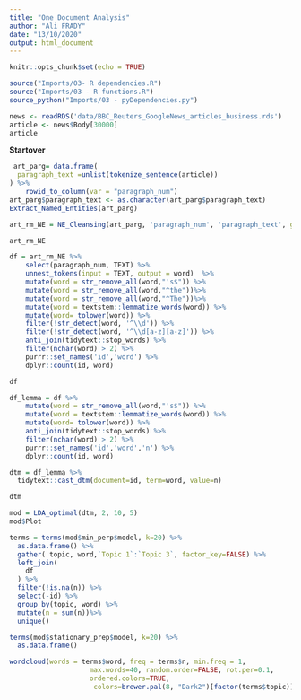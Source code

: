 ```yaml
---
title: "One Document Analysis"
author: "Ali FRADY"
date: "13/10/2020"
output: html_document
---
```


```r
knitr::opts_chunk$set(echo = TRUE)
```

```r
source("Imports/03- R dependencies.R")
source("Imports/03 - R functions.R")
source_python("Imports/03 - pyDependencies.py")
```


```r
news <- readRDS('data/BBC_Reuters_GoogleNews_articles_business.rds')
article <- news$Body[30000]
article
```


**Startover**

```r

 art_parg= data.frame(
  paragraph_text =unlist(tokenize_sentence(article))
) %>%
    rowid_to_column(var = "paragraph_num")
art_parg$paragraph_text <- as.character(art_parg$paragraph_text)
Extract_Named_Entities(art_parg) 
```



```r
art_rm_NE = NE_Cleansing(art_parg, 'paragraph_num', 'paragraph_text', group = TRUE, rm=FALSE,    Extract_Named_Entities(art_parg) %>% filter(Label %in% c("GPE", "ORG", "PERSON","LOC",'NORP')) %>% select(-Label) %>% unique())

art_rm_NE
```


```r
df = art_rm_NE %>%
    select(paragraph_num, TEXT) %>%
    unnest_tokens(input = TEXT, output = word)  %>%
    mutate(word = str_remove_all(word,"'s$")) %>%
    mutate(word = str_remove_all(word,"^the"))%>%
    mutate(word = str_remove_all(word,"^The"))%>%
    mutate(word = textstem::lemmatize_words(word)) %>%
    mutate(word= tolower(word)) %>%
    filter(!str_detect(word, '^\\d')) %>%
    filter(!str_detect(word, '^\\d[a-z][a-z]')) %>%
    anti_join(tidytext::stop_words) %>%
    filter(nchar(word) > 2) %>%
    purrr::set_names('id','word') %>%
    dplyr::count(id, word)

df

```




```r
df_lemma = df %>%
    mutate(word = str_remove_all(word,"'s$")) %>%
    mutate(word = textstem::lemmatize_words(word)) %>%
    mutate(word= tolower(word)) %>%
    anti_join(tidytext::stop_words) %>%
    filter(nchar(word) > 2) %>%
    purrr::set_names('id','word','n') %>%
    dplyr::count(id, word)

dtm = df_lemma %>%
  tidytext::cast_dtm(document=id, term=word, value=n)

dtm

mod = LDA_optimal(dtm, 2, 10, 5)
mod$Plot

```



```r
terms = terms(mod$min_perp$model, k=20) %>%
  as.data.frame() %>%
  gather( topic, word,`Topic 1`:`Topic 3`, factor_key=FALSE) %>%
  left_join(
    df
  ) %>%
  filter(!is.na(n)) %>%
  select(-id) %>%
  group_by(topic, word) %>%
  mutate(n = sum(n))%>%
  unique()

terms(mod$stationary_prep$model, k=20) %>%
  as.data.frame() 

wordcloud(words = terms$word, freq = terms$n, min.freq = 1,
                    max.words=40, random.order=FALSE, rot.per=0.1, 
                    ordered.colors=TRUE,
                     colors=brewer.pal(8, "Dark2")[factor(terms$topic)])
```



